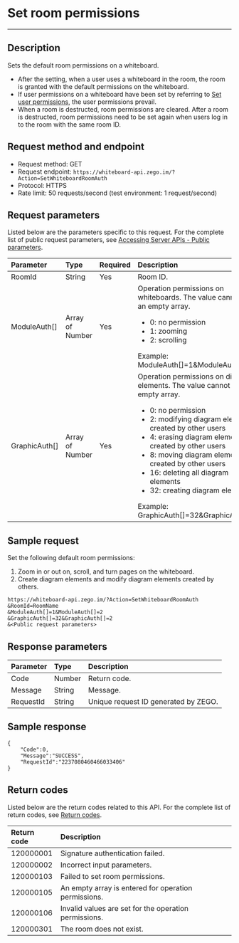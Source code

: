 # Set room permissions
-----

## Description

Sets the default room permissions on a whiteboard.
- After the setting, when a user uses a whiteboard in the room, the room is granted with the default permissions on the whiteboard.
- If user permissions on a whiteboard have been set by referring to [Set user permissions](!ServerAPI/Set_User_Permissions), the user permissions prevail.
- When a room is destructed, room permissions are cleared. After a room is destructed, room permissions need to be set again when users log in to the room with the same room ID.

## Request method and endpoint

- Request method: GET
- Request endpoint: `https://whiteboard-api.zego.im/?Action=SetWhiteboardRoomAuth`
- Protocol: HTTPS
- Rate limit: 50 requests/second (test environment: 1 request/second)

## Request parameters

Listed below are the parameters specific to this request. For the complete list of public request parameters, see [Accessing Server APIs - Public parameters](./Accessing%20Server%20APIs.mdx#public-parameters).

| Parameter | Type | Required | Description |
| :-- | :-- | :-- | :-- | 
| RoomId | String | Yes | Room ID. |
| ModuleAuth[] | Array of Number | Yes | Operation permissions on whiteboards. The value cannot be an empty array. <ul><li>0: no permission</li><li> 1: zooming</li><li> 2: scrolling</li></ul>Example: ModuleAuth[]=1&ModuleAuth[]=2 |
| GraphicAuth[] | Array of Number | Yes | Operation permissions on diagram elements. The value cannot be an empty array. <ul><li>0: no permission</li><li> 2: modifying diagram elements created by other users</li><li>4: erasing diagram elements created by other users</li><li>8: moving diagram elements created by other users</li><li> 16: deleting all diagram elements</li><li>32: creating diagram elements</li></ul>Example: GraphicAuth[]=32&GraphicAuth[]=2 |


## Sample request 

Set the following default room permissions:
1. Zoom in or out on, scroll, and turn pages on the whiteboard.
2. Create diagram elements and modify diagram elements created by others.



```
https://whiteboard-api.zego.im/?Action=SetWhiteboardRoomAuth
&RoomId=RoomName
&ModuleAuth[]=1&ModuleAuth[]=2
&GraphicAuth[]=32&GraphicAuth[]=2
&<Public request parameters>
```

## Response parameters

| Parameter | Type | Description |
| :-- | :-- | :-- | 
| Code | Number | Return code. |
| Message | String | Message. |
| RequestId | String | Unique request ID generated by ZEGO. |



## Sample response 

```
{
    "Code":0,
    "Message":"SUCCESS",
    "RequestId":"2237080460466033406"
}
```

## Return codes

Listed below are the return codes related to this API. For the complete list of return codes, see [Return codes](./Common%20Error%20Codes.mdx).

| Return code | Description |
| :-- | :-- | 
| 120000001 | Signature authentication failed. |
| 120000002 | Incorrect input parameters. |
| 120000103 | Failed to set room permissions. |
| 120000105 | An empty array is entered for operation permissions. |
| 120000106 | Invalid values are set for the operation permissions. |
| 120000301 | The room does not exist. |
